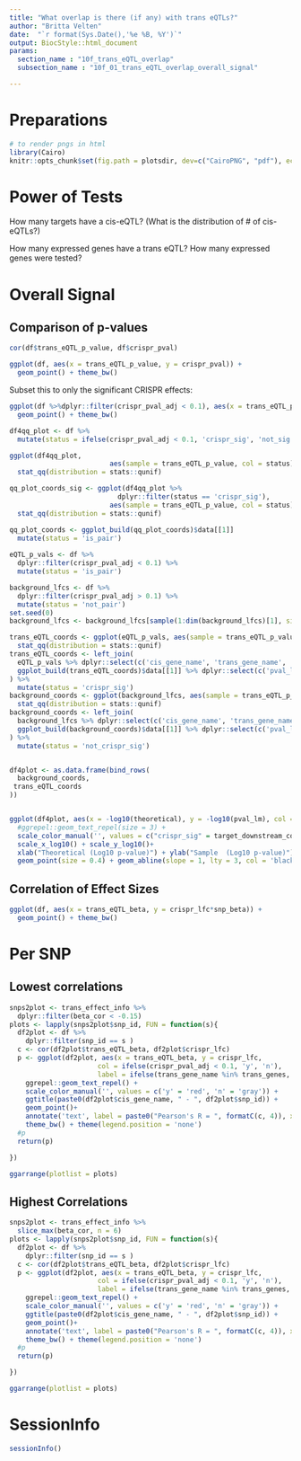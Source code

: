 ```yaml
---
title: "What overlap is there (if any) with trans eQTLs?"
author: "Britta Velten"
date:  "`r format(Sys.Date(),'%e %B, %Y')`"
output: BiocStyle::html_document
params:
  section_name : "10f_trans_eQTL_overlap"
  subsection_name : "10f_01_trans_eQTL_overlap_overall_signal"

---
```


# Preparations
```r
# to render pngs in html
library(Cairo)
knitr::opts_chunk$set(fig.path = plotsdir, dev=c("CairoPNG", "pdf"), echo = F, warning = F, message = F)
```

# Power of Tests

How many targets have a cis-eQTL? (What is the distribution of # of cis-eQTLs?)

How many expressed genes have a trans eQTL? How many expressed genes were tested?


# Overall Signal

## Comparison of p-values

```r
cor(df$trans_eQTL_p_value, df$crispr_pval)
```

```r
ggplot(df, aes(x = trans_eQTL_p_value, y = crispr_pval)) + 
  geom_point() + theme_bw()
```

Subset this to only the significant CRISPR effects:

```r
ggplot(df %>%dplyr::filter(crispr_pval_adj < 0.1), aes(x = trans_eQTL_p_value, y = crispr_pval)) + 
  geom_point() + theme_bw()
```

```r
df4qq_plot <- df %>% 
  mutate(status = ifelse(crispr_pval_adj < 0.1, 'crispr_sig', 'not_sig'))

ggplot(df4qq_plot, 
                         aes(sample = trans_eQTL_p_value, col = status)) + 
  stat_qq(distribution = stats::qunif) 

qq_plot_coords_sig <- ggplot(df4qq_plot %>%
                           dplyr::filter(status == 'crispr_sig'), 
                         aes(sample = trans_eQTL_p_value, col = status)) + 
  stat_qq(distribution = stats::qunif) 

qq_plot_coords <- ggplot_build(qq_plot_coords)$data[[1]]
  mutate(status = 'is_pair')
  
eQTL_p_vals <- df %>%
  dplyr::filter(crispr_pval_adj < 0.1) %>%
  mutate(status = 'is_pair')

background_lfcs <- df %>%
  dplyr::filter(crispr_pval_adj > 0.1) %>%
  mutate(status = 'not_pair')
set.seed(0)
background_lfcs <- background_lfcs[sample(1:dim(background_lfcs)[1], size = dim(eQTL_p_vals)[1]),]

trans_eQTL_coords <- ggplot(eQTL_p_vals, aes(sample = trans_eQTL_p_value)) + 
  stat_qq(distribution = stats::qunif)
trans_eQTL_coords <- left_join(
  eQTL_p_vals %>% dplyr::select(c('cis_gene_name', 'trans_gene_name', 'pval_lm' = 'trans_eQTL_p_value')),
  ggplot_build(trans_eQTL_coords)$data[[1]] %>% dplyr::select(c('pval_lm' = "sample", "theoretical"))
) %>%
  mutate(status = 'crispr_sig')
background_coords <- ggplot(background_lfcs, aes(sample = trans_eQTL_p_value)) + 
  stat_qq(distribution = stats::qunif)
background_coords <- left_join(
  background_lfcs %>% dplyr::select(c('cis_gene_name', 'trans_gene_name', 'pval_lm' = 'trans_eQTL_p_value')),
  ggplot_build(background_coords)$data[[1]] %>% dplyr::select(c('pval_lm' = "sample", "theoretical"))
) %>%
  mutate(status = 'not_crispr_sig')


df4plot <- as.data.frame(bind_rows(
  background_coords,
 trans_eQTL_coords
))


ggplot(df4plot, aes(x = -log10(theoretical), y = -log10(pval_lm), col = status)) + 
  #ggrepel::geom_text_repel(size = 3) + 
  scale_color_manual('', values = c("crispr_sig" = target_downstream_col, 'not_crispr_sig' = 'gray')) + 
  scale_x_log10() + scale_y_log10()+
  xlab("Theoretical (Log10 p-value)") + ylab("Sample  (Log10 p-value)") + 
  geom_point(size = 0.4) + geom_abline(slope = 1, lty = 3, col = 'black') + theme_bw() + theme(aspect.ratio = 1)

```

## Correlation of Effect Sizes

```r
ggplot(df, aes(x = trans_eQTL_beta, y = crispr_lfc*snp_beta)) + 
  geom_point() + theme_bw()
```

# Per SNP

## Lowest correlations

```r

snps2plot <- trans_effect_info %>%
  dplyr::filter(beta_cor < -0.15)
plots <- lapply(snps2plot$snp_id, FUN = function(s){
  df2plot <- df %>%
    dplyr::filter(snp_id == s )
  c <- cor(df2plot$trans_eQTL_beta, df2plot$crispr_lfc)
  p <- ggplot(df2plot, aes(x = trans_eQTL_beta, y = crispr_lfc,
                      col = ifelse(crispr_pval_adj < 0.1, 'y', 'n'),
                      label = ifelse(trans_gene_name %in% trans_genes, trans_gene_name, ''))) + 
    ggrepel::geom_text_repel() + 
    scale_color_manual('', values = c('y' = 'red', 'n' = 'gray')) + 
    ggtitle(paste0(df2plot$cis_gene_name, " - ", df2plot$snp_id)) + 
    geom_point()+ 
    annotate('text', label = paste0("Pearson's R = ", formatC(c, 4)), x = -Inf, y = -Inf, hjust = -0.15, vjust = -2) +
    theme_bw() + theme(legend.position = 'none') 
  #p
  return(p)

})

ggarrange(plotlist = plots)

```

## Highest Correlations


```r

snps2plot <- trans_effect_info %>%
  slice_max(beta_cor, n = 6)
plots <- lapply(snps2plot$snp_id, FUN = function(s){
  df2plot <- df %>%
    dplyr::filter(snp_id == s )
  c <- cor(df2plot$trans_eQTL_beta, df2plot$crispr_lfc)
  p <- ggplot(df2plot, aes(x = trans_eQTL_beta, y = crispr_lfc,
                      col = ifelse(crispr_pval_adj < 0.1, 'y', 'n'),
                      label = ifelse(trans_gene_name %in% trans_genes, trans_gene_name, ''))) + 
    ggrepel::geom_text_repel() + 
    scale_color_manual('', values = c('y' = 'red', 'n' = 'gray')) + 
    ggtitle(paste0(df2plot$cis_gene_name, " - ", df2plot$snp_id)) + 
    geom_point()+ 
    annotate('text', label = paste0("Pearson's R = ", formatC(c, 4)), x = Inf, y = -Inf, hjust = 1.25, vjust = -2) +
    theme_bw() + theme(legend.position = 'none') 
  #p
  return(p)

})

ggarrange(plotlist = plots)

```


# SessionInfo
```r
sessionInfo()
```






